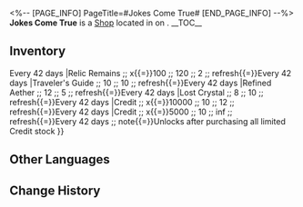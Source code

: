 <%-- [PAGE_INFO]
PageTitle=#Jokes Come True#
[END_PAGE_INFO] --%>
{{Stub}}
{{Location Infobox
|title    = {{Icon/White|Icon Shop Jokes Come True.png}} Jokes Come True
|image    = Shop Jokes Come True.png
|type     = Shop
|world    = <!--to be added-->
|region   = 
|area     = <!--to be added-->
|subarea  = 
}}
{{Description|{{tx}}}}
'''Jokes Come True''' is a [[Shop]] located in <!--area--> on <!--world-->.
<!--
It is operated by [[<shopkeeper>]].
-->
__TOC__

==Inventory==
{{Shop|shop=Jokes Come True|currency=Jade Feather|refresh=1|note=1|total=1
|Self-Modeling Resin ;; 1200 ;; 1 ;; refresh{{=}}Every 42 days
|Relic Remains ;; x{{=}}100 ;; 120 ;; 2 ;; refresh{{=}}Every 42 days
|Traveler's Guide ;; 10 ;; 10 ;; refresh{{=}}Every 42 days
|Refined Aether ;; 12 ;; 5 ;; refresh{{=}}Every 42 days
|Lost Crystal ;; 8 ;; 10 ;; refresh{{=}}Every 42 days
|Credit ;; x{{=}}10000 ;; 10 ;; 12 ;; refresh{{=}}Every 42 days
|Credit ;; x{{=}}5000 ;; 10 ;; inf ;; refresh{{=}}Every 42 days ;; note{{=}}Unlocks after purchasing all limited Credit stock
}}
<!--
==Location==
{{Map Embed|<map name>|<marker id>}}
--><!--
==Achievements==
{{Achievements by Category Table|topic=Jokes Come True}}
-->
==Other Languages==
{{Other Languages
|en   = Jokes Come True
|zhs  = 戏言成真
|zht  = 戲言成真
|ja   = 瓢箪から駒
|ko   = 진실이 된 농담
|es   = Bromas hechas realidad
|fr   = Rêves devenus réalité
|ru   = Шутки сбываются
|th   = มุกขำกลับเป็นจริง
|vi   = Nói Đùa Thành Thật
|de   = Witze werden wahr
|id   = Lelucon Jadi Nyata
|pt   = Comédia da Vida Real
}}

==Change History==
{{Change History|1.6}}